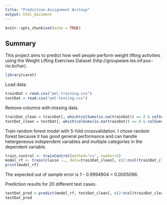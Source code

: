 ```yaml
---
title: "Prediction Assignment Writeup"
output: html_document
---
```


```r
knitr::opts_chunk$set(echo = TRUE)
```

## Summary
This project aims to predict how well people perform weight lifting activities using the Weight Lifting Exercises Dataset (http://groupware.les.inf.puc-rio.br/har). 

```r
library(caret)
```
Load data.
```r
trainDat = read.csv("pml-training.csv")
testDat = read.csv("pml-testing.csv")
```
Remove columns with missing data.
```r
trainDat_clean = trainDat[, which(colSums(is.na(trainDat)) == 0 & colSums(is.na(testDat)) == 0)]
testDat_clean = testDat[, which(colSums(is.na(trainDat)) == 0 & colSums(is.na(testDat)) == 0)]
```
Train random forest model with 5-fold crossvalidation. I chose random forest because it has good general performance and can handle hetergeneous independent variables and multiple categories in the dependent variable.
```r
train_control <- trainControl(method="cv", number=5)
model_rf <- train(classe ~., data=trainDat_clean[, c(2:ncol(trainDat_clean))], trControl=train_control, method="rf")
print(model_rf)
```
The expected out of sample error is 1 - 0.9994904 = 0.0005096.

Prediction results for 20 different test cases.
```r
testDat_pred = predict(model_rf, testDat_clean[, c(2:ncol(trainDat_clean))])
testDat_pred
```
